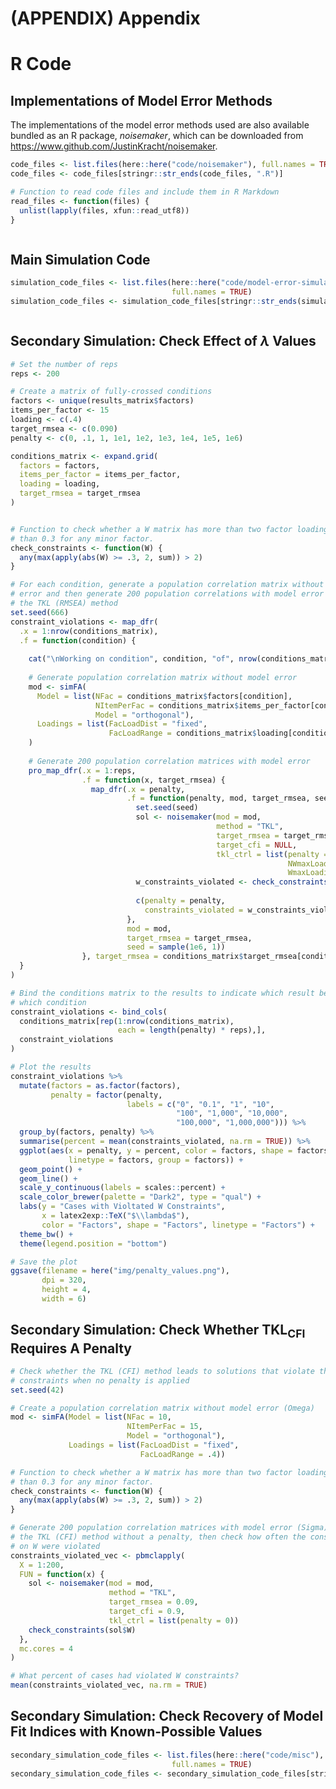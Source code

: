 # (APPENDIX) Appendix {-}

# R Code {#appendix-a}

\setstretch{1}
    <!-- Set Appendices to single spacing -->

## Implementations of Model Error Methods {#noisemaker-code}

The implementations of the model error methods used are also available bundled as an R package, *noisemaker*, which can be downloaded from [https://www.github.com/JustinKracht/noisemaker](https://www.github.com/JustinKracht/noisemaker).

```r
code_files <- list.files(here::here("code/noisemaker"), full.names = TRUE)
code_files <- code_files[stringr::str_ends(code_files, ".R")]

# Function to read code files and include them in R Markdown
read_files <- function(files) {
  unlist(lapply(files, xfun::read_utf8))
}
```

\small

```r

```

## Main Simulation Code {#main-simulation}

```r
simulation_code_files <- list.files(here::here("code/model-error-simulation"), 
                                    full.names = TRUE)
simulation_code_files <- simulation_code_files[stringr::str_ends(simulation_code_files, ".R")]
```

\small

```r

```

## Secondary Simulation: Check Effect of $\lambda$ Values {#effect-of-lambda}

\small

```r
# Set the number of reps
reps <- 200

# Create a matrix of fully-crossed conditions
factors <- unique(results_matrix$factors)
items_per_factor <- 15
loading <- c(.4)
target_rmsea <- c(0.090)
penalty <- c(0, .1, 1, 1e1, 1e2, 1e3, 1e4, 1e5, 1e6)

conditions_matrix <- expand.grid(
  factors = factors,
  items_per_factor = items_per_factor,
  loading = loading,
  target_rmsea = target_rmsea
)


# Function to check whether a W matrix has more than two factor loadings greater
# than 0.3 for any minor factor.
check_constraints <- function(W) {
  any(max(apply(abs(W) >= .3, 2, sum)) > 2)
}

# For each condition, generate a population correlation matrix without model
# error and then generate 200 population correlations with model error using
# the TKL (RMSEA) method
set.seed(666)
constraint_violations <- map_dfr(
  .x = 1:nrow(conditions_matrix), 
  .f = function(condition) {
    
    cat("\nWorking on condition", condition, "of", nrow(conditions_matrix))
    
    # Generate population correlation matrix without model error
    mod <- simFA(
      Model = list(NFac = conditions_matrix$factors[condition],
                   NItemPerFac = conditions_matrix$items_per_factor[condition],
                   Model = "orthogonal"),
      Loadings = list(FacLoadDist = "fixed",
                      FacLoadRange = conditions_matrix$loading[condition])
    )
    
    # Generate 200 population correlation matrices with model error
    pro_map_dfr(.x = 1:reps,
                .f = function(x, target_rmsea) {
                  map_dfr(.x = penalty, 
                          .f = function(penalty, mod, target_rmsea, seed) {
                            set.seed(seed)
                            sol <- noisemaker(mod = mod, 
                                              method = "TKL", 
                                              target_rmsea = target_rmsea,
                                              target_cfi = NULL,
                                              tkl_ctrl = list(penalty = penalty,
                                                              NWmaxLoading = 2,
                                                              WmaxLoading = .3))
                            w_constraints_violated <- check_constraints(sol$W)
                            
                            c(penalty = penalty, 
                              constraints_violated = w_constraints_violated)
                          },
                          mod = mod,
                          target_rmsea = target_rmsea,
                          seed = sample(1e6, 1))
                }, target_rmsea = conditions_matrix$target_rmsea[condition])
  }
)

# Bind the conditions matrix to the results to indicate which result belongs to
# which condition
constraint_violations <- bind_cols(
  conditions_matrix[rep(1:nrow(conditions_matrix), 
                        each = length(penalty) * reps),],
  constraint_violations
)

# Plot the results
constraint_violations %>%
  mutate(factors = as.factor(factors),
         penalty = factor(penalty, 
                          labels = c("0", "0.1", "1", "10", 
                                     "100", "1,000", "10,000",
                                     "100,000", "1,000,000"))) %>%
  group_by(factors, penalty) %>%
  summarise(percent = mean(constraints_violated, na.rm = TRUE)) %>%
  ggplot(aes(x = penalty, y = percent, color = factors, shape = factors, 
             linetype = factors, group = factors)) +
  geom_point() +
  geom_line() +
  scale_y_continuous(labels = scales::percent) +
  scale_color_brewer(palette = "Dark2", type = "qual") +
  labs(y = "Cases with Violtated W Constraints",
       x = latex2exp::TeX("$\\lambda$"),
       color = "Factors", shape = "Factors", linetype = "Factors") +
  theme_bw() +
  theme(legend.position = "bottom")

# Save the plot
ggsave(filename = here("img/penalty_values.png"),
       dpi = 320,
       height = 4,
       width = 6)
```

## Secondary Simulation: Check Whether $\textrm{TKL}_{\textrm{CFI}}$ Requires A Penalty {#tkl-cfi-penalty}

\small

```r
# Check whether the TKL (CFI) method leads to solutions that violate the W 
# constraints when no penalty is applied
set.seed(42)

# Create a population correlation matrix without model error (Omega)
mod <- simFA(Model = list(NFac = 10,
                          NItemPerFac = 15,
                          Model = "orthogonal"),
             Loadings = list(FacLoadDist = "fixed",
                             FacLoadRange = .4))

# Function to check whether a W matrix has more than two factor loadings greater
# than 0.3 for any minor factor.
check_constraints <- function(W) {
  any(max(apply(abs(W) >= .3, 2, sum)) > 2)
}

# Generate 200 population correlation matrices with model error (Sigma) using 
# the TKL (CFI) method without a penalty, then check how often the constraints
# on W were violated
constraints_violated_vec <- pbmclapply(
  X = 1:200,
  FUN = function(x) {
    sol <- noisemaker(mod = mod, 
                      method = "TKL", 
                      target_rmsea = 0.09,
                      target_cfi = 0.9,
                      tkl_ctrl = list(penalty = 0))
    check_constraints(sol$W)
  },
  mc.cores = 4
)

# What percent of cases had violated W constraints?
mean(constraints_violated_vec, na.rm = TRUE)
```

## Secondary Simulation: Check Recovery of Model Fit Indices with Known-Possible Values {#check-model-fit-recovery-code}

```r
secondary_simulation_code_files <- list.files(here::here("code/misc"), 
                                    full.names = TRUE)
secondary_simulation_code_files <- secondary_simulation_code_files[stringr::str_ends(secondary_simulation_code_files, ".R")]
```

\small

```r

```



